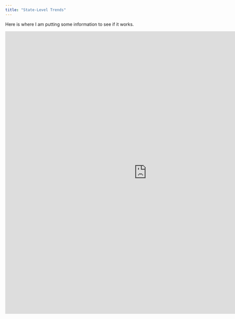 ```yaml
---
title: "State-Level Trends"
---
```


Here is where I am putting some information to see if it works.

<iframe src=" https://rdportman.shinyapps.io/app1/" style="border: none; width: 900px; height: 900px"></iframe>
